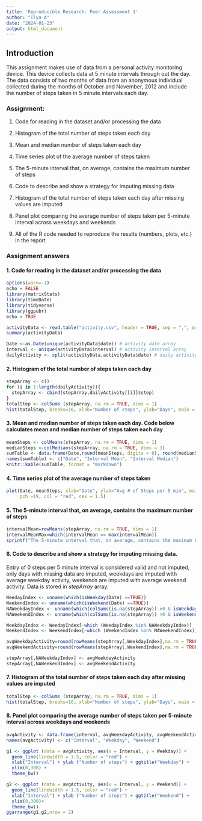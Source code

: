 ---
title: 'Reproducible Research: Peer Assessment 1'
author: "Ilya A"
date: "2024-01-23"
output: html_document
---
## Introduction

This assignment makes use of data from a personal activity monitoring device. This device collects data at 5 minute intervals through out the day. The data consists of two months of data from an anonymous individual collected during the months of October and November, 2012 and include the number of steps taken in 5 minute intervals each day.

### Assignment:

1. Code for reading in the dataset and/or processing the data

2. Histogram of the total number of steps taken each day

3. Mean and median number of steps taken each day

4. Time series plot of the average number of steps taken

5. The 5-minute interval that, on average, contains the maximum number of steps

6. Code to describe and show a strategy for imputing missing data

7. Histogram of the total number of steps taken each day after missing values are imputed

8. Panel plot comparing the average number of steps taken per 5-minute interval across weekdays and weekends

9. All of the R code needed to reproduce the results (numbers, plots, etc.) in the report

### Assignment answers

#### 1. Code for reading in the dataset and/or processing the data

``` {r}
options(warn=-1)
echo = FALSE
library(matrixStats)
library(timeDate)
library(tidyverse)
library(ggpubr)
echo = TRUE

activityData <- read.table("activity.csv", header = TRUE, sep = ",", quote = "\"'")
summary(activityData)

Date <-as.Date(unique(activityData$date)) # activity date array
interval <- unique(activityData$interval) # activity interval array
dailyActivity <- split(activityData,activityData$date) # daily activity
```

#### 2. Histogram of the total number of steps taken each day

``` {r}
stepArray <- c()
for (i in 1:length(dailyActivity)){
  stepArray <- cbind(stepArray,dailyActivity[[i]]$step)
}
totalStep <- colSums (stepArray, na.rm = TRUE, dims = 1)
hist(totalStep, breaks=10, xlab="Number of steps", ylab="Days", main = "Activity Frequency")
```

#### 3. Mean and median number of steps taken each day. Code below calculates mean and median number of steps taken each day

``` {r}
meanSteps <- colMeans(stepArray, na.rm = TRUE, dims = 1)
medianSteps <-colMedians(stepArray, na.rm = TRUE, dims = 1)
sumTable <- data.frame(Date,round(meanSteps, digits = 0), round(medianSteps, digits = 0))
names(sumTable) <- c("Date", "Interval Mean", "Interval Median")
knitr::kable(sumTable, format = "markdown")
```

#### 4. Time series plot of the average number of steps taken

``` {r}
plot(Date, meanSteps, xlab="Date", ylab="Avg # of Steps per 5 min", main = "Average Activity", 
     pch =19, col = "red", cex = 1.5)
```

#### 5. The 5-minute interval that, on average, contains the maximum number of steps

``` {r}
intervalMean=rowMeans(stepArray, na.rm = TRUE, dims = 1)
intervalMeanMax=which(intervalMean == max(intervalMean))
sprintf("The 5-minute interval that, on average, contains the maximum number of steps: %d",interval[intervalMeanMax])
```

#### 6. Code to describe and show a strategy for imputing missing data.

Entry of 0 steps per 5 minute interval is considered valid and not imputed, only days with missing data are imputed, weekdays are imputed with average weekday activity, weekends are imputed with average weekend activity. Data is stored in *stepArray* array.

``` {r}
WeedayIndex <- unname(which(isWeekday(Date) ==TRUE))
WeekendIndex <- unname(which(isWeekend(Date) ==TRUE))
NAWeekdayIndex <- unname(which(colSums(is.na(stepArray)) >0 & isWeekday(Date)))
NAWeekendIndex <- unname(which(colSums(is.na(stepArray)) >0 & isWeekend(Date)))

WeekdayIndex <- WeedayIndex[-which (WeedayIndex %in% NAWeekdayIndex)]
WeekendIndex <- WeekendIndex[-which (WeekendIndex %in% NAWeekendIndex)]

avgWeekdayActivity=round(rowMeans(stepArray[,WeekdayIndex],na.rm = TRUE, dims = 1), digits = 0) # average weekday activity
avgWeekendActivity=round(rowMeans(stepArray[,WeekendIndex],na.rm = TRUE, dims = 1), digits = 0) # average weekend activity

stepArray[,NAWeekdayIndex] <- avgWeekdayActivity
stepArray[,NAWeekendIndex] <- avgWeekendActivity
```

#### 7. Histogram of the total number of steps taken each day after missing values are imputed

``` {r}
totalStep <- colSums (stepArray, na.rm = TRUE, dims = 1)
hist(totalStep, breaks=10, xlab="Number of steps", ylab="Days", main = "Activity Frequency (Data Imputed)")
```

#### 8. Panel plot comparing the average number of steps taken per 5-minute interval across weekdays and weekends

``` {r}
avgActivity <- data.frame(interval, avgWeekdayActivity, avgWeekendActivity)
names(avgActivity) <- c("Interval", "Weekday", "Weekend")

g1 <- ggplot (data = avgActivity, aes(x = Interval, y = Weekday)) +
  geom_line(linewidth = 1.5, color = "red") +
  xlab("Interval") + ylab ("Number of steps") + ggtitle("Weekday") +
  ylim(0,300) +
  theme_bw()

g2 <- ggplot (data = avgActivity, aes(x = Interval, y = Weekend)) +
  geom_line(linewidth = 1.5, color = "red") +
  xlab("Interval") + ylab ("Number of steps") + ggtitle("Weekend") +
  ylim(0,300)+
  theme_bw()
ggarrange(g1,g2,nrow = 2)
```